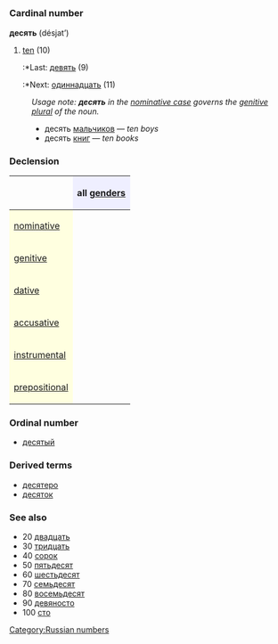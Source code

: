=={{ru}}==
[[Category:Russian numbers]]
=== Cardinal number ===
'''десять''' (désjat’)

#[[ten]] (10)
#:*Last: [[девять]] (9)
#:*Next: [[одиннадцать]] (11)

:''Usage note: '''''десять''''' in the [[nominative case]] governs the [[genitive]] [[plural]] of the noun.''
:*десять [[мальчик|мальчиков]] — ''ten boys''
:*десять [[книга|книг]] — ''ten books''

===Declension===
{| border="1" cellpadding="4" cellspacing="0"
!
! style="background-color: #EFEFFF" align="center"|all [[gender]]s
|-
! style="background-color: #FFFFE0" align="left"|[[nominative case|nominative]]
| align="center"|{{Unicode|де́сять}}
|-
! style="background-color: #FFFFE0" align="left"|[[genitive case|genitive]]
| align="center"|{{Unicode|десяти́}}
|-
! style="background-color: #FFFFE0" align="left"|[[dative case|dative]]
| align="center"|{{Unicode|десяти́}}
|-
! style="background-color: #FFFFE0" align="left"|[[accusative case|accusative]]
| align="center"|{{Unicode|де́сять}}
|-
! style="background-color: #FFFFE0" align="left"|[[instrumental case|instrumental]]
| align="center"|{{Unicode|десятью́}}
|-
! style="background-color: #FFFFE0" align="left"|[[prepositional case|prepositional]]
| align="center"|{{Unicode|о десяти́}}
|}

===Ordinal number===
*[[десятый]]

===Derived terms===
*[[десятеро]]
*[[десяток]]

===See also===
*20 [[двадцать]]
*30 [[тридцать]]
*40 [[сорок]]
*50 [[пятьдесят]]
*60 [[шестьдесят]]
*70 [[семьдесят]]
*80 [[восемьдесят]]
*90 [[девяносто]]
*100 [[сто]]